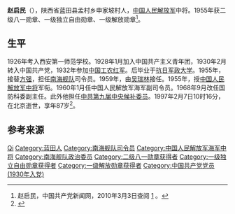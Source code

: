 {{noteTA
|1=zh:蒋介石;zh-hans:蒋介石;zh-hk:蒋介石;zh-tw:蒋中正;
|2=zh:斯大林;zh-hans:斯大林;zh-hk:史太林;zh-tw:史達林;
|3=zh:赫鲁晓夫;zh-hans:赫鲁晓夫;zh-hk:赫鲁曉夫;zh-tw:赫鲁雪夫;
|4=zh-cn:朝鲜战争; zh-sg:韩战; zh-tw:韓戰; zh-hk:韓戰;
}}
{{Infobox_officeholder
| name = 赵启民
| image name = Zhaoqimin.jpg
| width = 200
| now = 
| period = 
| Sex =
| different name = 
| party = {{中国共产党}}
| nationality = {{PRC}}
| Native place =
| date of birth = 1910年9月
| place of birth = {{QIN}}[[陕西省|陕西省]][[蓝田县|蓝田县]]西乡申家坡村
| date of death = 1997年2月7日 〔87歲〕
| place of death = {{PRC}}[[北京|北京]]
| religion = [[共产主义|共产主义]]
| spouse = 
| relatives = 
| educate = 
* 县城小学
* 西安省立第一师范学校
* 中山学院（中共陕甘区委在西安创办）
| past =
* 红15军团第78师参谋主任，陕北省苏维埃军事部科长，延长县苏维埃军事部部长
*新四军第4支队第8团参谋长，第5支队参谋长兼第10团政治委员。
*新四军第2师第5旅政治委员，淮南军区路东军分区政治委员兼地委书记，路西军分区政治委员兼地委书记
*山东野战军第2纵队代理政治委员兼第5旅政治委员，淮南军区副政治委员兼第5旅政治委员。
*华中野战军第7师政治委员，华东野战军第7纵队、第三野战军第34军政治委员。
*华东军区海军副政治委员、政治委员，中南军区海军司令员兼政治委员，海军南海舰队司令员兼政治委员。
* 1960年1月，中国人民解放军海军副司令员
* 1968年9月，国防科委副主任
| work =
}}

'''赵启民'''（{{bd|1910年|9月19日|1997年|2月7日}}），陕西省蓝田县孟村乡申家坡村人，[[中国人民解放军|中国人民解放军]]中将。1955年获二级八一勋章、一级独立自由勋章、一级解放勋章<ref name="官方">赵启民，中国共产党新闻网，2010年3月3日查阅 [http://dangshi.people.com.cn/GB/165617/165618/166491/167908/9975040.html] {{Wayback|url=http://dangshi.people.com.cn/GB/165617/165618/166491/167908/9975040.html |date=20160304062216 }}。</ref>。

== 生平 ==
1926年考入西安第一师范学校。1928年1月加入中国共产主义青年团，1930年2月转入中国共产党，1932年参加[[中国工农红军|中国工农红军]]。后毕业于[[抗日军政大学|抗日军政大学]]。1955年，接替[[方强|方强]]，担任[[南海舰队|南海舰队]]司令员。1959年，由[[吴瑞林_(1915年)|吴瑞林]]接任。1955年，授[[中国人民解放军中将|中国人民解放军中将]]军衔。1960年1月任中国人民解放军海军副司令员。1968年9月改任国防科委副主任。此外他担任[[中共第九届中央候补委员|中共第九届中央候补委员]]。1997年2月7日10时16分，在北京逝世，享年87岁<ref>{{Cite book|title=中国人民解放军陕籍开国将军书画集|last=鱼汲胜，武越主编|publisher=北京：金城出版社|year=2017.02|isbn=978-7-5155-1439-0|pages=14}}</ref>。

== 参考来源 ==
{{reflist}}

{{start box}}
{{s-mil}}
{{succession box|[[方强|方强]]|[[方正平|方正平]]|[[中国人民解放军|中国人民解放军]][[南海舰队|南海舰队]][[政治委员|政治委员]]|1955年10月-1956年12月}}
{{succession box|[[方强|方强]]|[[吴瑞林_(1915年)|吴瑞林]]|[[中国人民解放军|中国人民解放军]][[南海舰队|南海舰队]]司令员|1955年10月-1959年12月}}
{{end box}}
{{中國人民解放軍開國中將}}

{{Authority control}}
{{DEFAULTSORT:Zhao赵}}
[[Category:赵姓|Qi]]
[[Category:蓝田人|Category:蓝田人]]
[[Category:南海舰队司令员|Category:南海舰队司令员]]
[[Category:中国人民解放军海军中将|Category:中国人民解放军海军中将]]
[[Category:南海舰队政治委员|Category:南海舰队政治委员]]
[[Category:二级八一勋章获得者|Category:二级八一勋章获得者]]
[[Category:一级独立自由勋章获得者|Category:一级独立自由勋章获得者]]
[[Category:一级解放勋章获得者|Category:一级解放勋章获得者]]
[[Category:中国共产党党员_(1930年入党)|Category:中国共产党党员 (1930年入党)]]